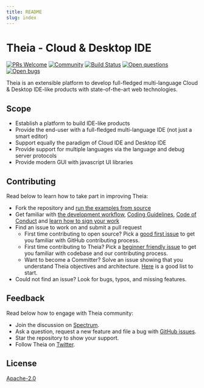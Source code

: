 ```yaml
---
title: README
slug: index
---
```



# Theia - Cloud & Desktop IDE
[![PRs Welcome](https://img.shields.io/badge/PRs-welcome-brightgreen.svg?style=flat-square)](https://github.com/eclipse-theia/theia/labels/help%20wanted)
[![Community](https://img.shields.io/badge/chat-on%20spectrum-blue.svg)](https://spectrum.chat/theia)
[![Build Status](https://travis-ci.org/eclipse-theia/theia.svg?branch=master)](https://travis-ci.org/eclipse-theia/theia)
[![Open questions](https://img.shields.io/badge/Open-questions-pink.svg?style=flat-square)](https://github.com/eclipse-theia/theia/labels/question)
[![Open bugs](https://img.shields.io/badge/Open-bugs-red.svg?style=flat-square)](https://github.com/eclipse-theia/theia/labels/bug)

Theia is an extensible platform to develop full-fledged multi-language Cloud & Desktop IDE-like products with state-of-the-art web technologies.

<DocImage name="theia-screenshot.jpg" alt="Theia IDE Screenshot" shadow={true}/>

## Scope
- Establish a platform to build IDE-like products
- Provide the end-user with a full-fledged multi-language IDE  (not just a smart editor)
- Support equally the paradigm of Cloud IDE and Desktop IDE
- Provide support for multiple languages via the language and debug server protocols
- Provide modern GUI with javascript UI libraries

## Contributing

Read below to learn how to take part in improving Theia:
- Fork the repository and [run the examples from source](https://github.com/eclipse-theia/theia/tree/master/doc/Developing.md#quick-start)
- Get familiar with [the development workflow](https://github.com/eclipse-theia/theia/tree/master/doc/Developing.md), [Coding Guidelines](https://github.com/eclipse-theia/theia/wiki/Coding-Guidelines), [Code of Conduct](https://github.com/eclipse-theia/theia/tree/master/CODE_OF_CONDUCT.md) and [learn how to sign your work](https://github.com/eclipse-theia/theia/tree/master/CONTRIBUTING.md#sign-your-work)
- Find an issue to work on and submit a pull request
  - First time contributing to open source? Pick a [good first issue](https://github.com/eclipse-theia/theia/labels/good%20first%20issue) to get you familiar with GitHub contributing process.
  - First time contributing to Theia? Pick a [beginner friendly issue](https://github.com/eclipse-theia/theia/labels/beginners) to get you familiar with codebase and our contributing process.
  - Want to become a Committer? Solve an issue showing that you understand Theia objectives and architecture. [Here](https://github.com/eclipse-theia/theia/labels/help%20wanted) is a good list to start.
- Could not find an issue? Look for bugs, typos, and missing features.

## Feedback

Read below how to engage with Theia community:
- Join the discussion on [Spectrum](https://spectrum.chat/theia).
- Ask a question, request a new feature and file a bug with [GitHub issues](https://github.com/eclipse-theia/theia/issues/new).
- Star the repository to show your support.
- Follow Theia on [Twitter](https://twitter.com/theia_ide).

## License

[Apache-2.0](https://github.com/eclipse-theia/theia/blob/master/LICENSE)

<DocArrowNavigators next='architecture'/>